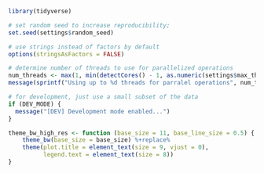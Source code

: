 ```r
library(tidyverse)
```

```r
# set random seed to increase reproducibility; 
set.seed(settings$random_seed)

# use strings instead of factors by default
options(stringsAsFactors = FALSE)

# determine number of threads to use for parallelized operations
num_threads <- max(1, min(detectCores() - 1, as.numeric(settings$max_threads), na.rm = TRUE))
message(sprintf("Using up to %d threads for parralel operations", num_threads))

# for development, just use a small subset of the data
if (DEV_MODE) {
  message("[DEV] Development mode enabled...")
}
```

```r
theme_bw_high_res <- function (base_size = 11, base_line_size = 0.5) { 
	theme_bw(base_size = base_size) %+replace% 
    theme(plot.title = element_text(size = 9, vjust = 0), 
          legend.text = element_text(size = 8))
}
```

